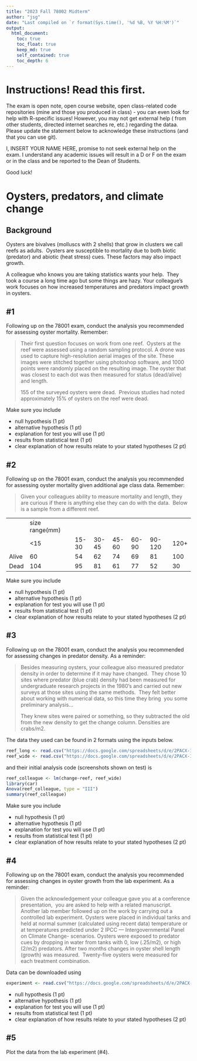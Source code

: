 ```yaml
---
title: "2023 Fall 78002 Midterm"
author: "jsg"
date: "Last compiled on `r format(Sys.time(), '%d %B, %Y %H:%M')`"
output:
  html_document:
    toc: true
    toc_float: true
    keep_md: true
    self_contained: true
    toc_depth: 6
---
```


# Instructions! Read this first.

The exam is open note, open course website, open class-related code
repositories (mine and those you produced in class) - you can even look
for help with R-specific issues! However, you may not get external help
( from other students, directed internet searches re, etc.) regarding
the dataa. Please update the statement below to acknowledge these
instructions (and that you can use git).

I, INSERT YOUR NAME HERE, promise to not seek external help on the exam.
I understand any academic issues will result in a D or F on the exam or
in the class and be reported to the Dean of Students.

Good luck!

# Oysters, predators, and climate change

## Background

Oysters are bivalves (molluscs with 2 shells) that grow in clusters we
call reefs as adults.  Oysters are susceptible to mortality due to both
biotic (predator) and abiotic (heat stress) cues. These factors may also
impact growth.

A colleague who knows you are taking statistics wants your help.  They
took a course a long time ago but some things are hazy. Your colleague's
work focuses on how increased temperatures and predators impact growth
in oysters.

## #1

Following up on the 78001 exam, conduct the analysis you recommended for
assessing oyster mortality. Remember:

> Their first question focuses on work from one reef.  Oysters at the
> reef were assessed using a random sampling protocol. A drone was used
> to capture high-resolution aerial images of the site. These images
> were stitched together using photoshop software, and 1000 points were
> randomly placed on the resulting image. The oyster that was closest to
> each dot was then measured for status (dead/alive) and length.
>
> 155 of the surveyed oysters were dead.  Previous studies had noted
> approximately 15% of oysters on the reef were dead.  

Make sure you include

-   null hypothesis (1 pt)
-   alternative hypothesis (1 pt)
-   explanation for test you will use (1 pt)
-   results from statistical test (1 pt)
-   clear explanation of how results relate to your stated hypotheses (2
    pt)

## #2

Following up on the 78001 exam, conduct the analysis you recommended for
assessing oyster mortality given additional age class data. Remember:

> Given your colleagues ability to measure mortality and length, they
> are curious if there is anything else they can do with the data. 
> Below is a sample from a different reef.  

|       |                |       |       |       |       |        |      |
|-------|----------------|-------|-------|-------|-------|--------|------|
|       | size range(mm) |       |       |       |       |        |      |
|       | \<15           | 15-30 | 30-45 | 45-60 | 60-90 | 90-120 | 120+ |
| Alive | 60             | 54    | 62    | 74    | 69    | 81     | 100  |
| Dead  | 104            | 95    | 81    | 61    | 77    | 52     | 30   |

Make sure you include

-   null hypothesis (1 pt)
-   alternative hypothesis (1 pt)
-   explanation for test you will use (1 pt)
-   results from statistical test (1 pt)
-   clear explanation of how results relate to your stated hypotheses (2
    pt)

## #3

Following up on the 78001 exam, conduct the analysis you recommended for
assessing changes in predator density. As a reminder:

> Besides measuring oysters, your colleague also measured predator
> density in order to determine if it may have changed.  They chose 10
> sites where predator (blue crab) density had been measured for
> undergraduate research projects in the 1980's and carried out new
> surveys at those sites using the same methods.  They felt better about
> working with numerical data, so this time they bring  you some
> preliminary analysis...
>
> They knew sites were paired or something, so they subtracted the old
> from the new density to get the change column. Densities are crabs/m2.

The data they used can be found in 2 formats using the inputs below.

```r
reef_long <- read.csv("https://docs.google.com/spreadsheets/d/e/2PACX-1vSTXRWNfzYrCmCnEYXoeGdgD-uhaXph4XFNwzZdMOTuk9sLUtWVVp91YaBcATCfoAQ4rNgfE4nar5Yj/pub?gid=2007431006&single=true&output=csv", stringsAsFactors = T)
reef_wide <- read.csv("https://docs.google.com/spreadsheets/d/e/2PACX-1vQK9toq6hztnK3E5roPGO66eofkrjhhnIHfM29UDPXuhQ6w4cAIuswfGsuVBTG7B7dcJ6S2utEQsKZw/pub?gid=1962481186&single=true&output=csv", stringsAsFactors = T)
```

and their initial analysis code (screenshots shown on test) is

```r
reef_colleague <- lm(change~reef, reef_wide)
library(car)
Anova(reef_colleague, type = "III")
summary(reef_colleague)
```

Make sure you include

-   null hypothesis (1 pt)
-   alternative hypothesis (1 pt)
-   explanation for test you will use (1 pt)
-   results from statistical test (1 pt)
-   clear explanation of how results relate to your stated hypotheses (2
    pt)

## #4

Following up on the 78001 exam, conduct the analysis you recommended for
assessing changes in oyster growth from the lab experiment. As a
reminder:

> Given the acknowledgement your colleague gave you at a conference
> presentation,  you are asked to help with a related manuscript. 
> Another lab member followed up on the work by carrying out a
> controlled lab experiment. Oysters were placed in individual tanks and
> held at normal summer (calculated using recent data) temperature or at
> temperatures predicted under 2 IPCC --- Intergovernmental Panel on
> Climate Change- scenarios. Oysters were exposed to predator cues by
> dropping in water from tanks with 0, low (.25/m2), or high (2/m2)
> predators. After two months changes in oyster shell length (growth)
> was measured.  Twenty-five oysters were measured for each treatment
> combination.  

Data can be downloaded using

```r
experiment <- read.csv("https://docs.google.com/spreadsheets/d/e/2PACX-1vRXgAuynB8tusTIkEc93S0Az-dNBvWC8hxj3co4N2907P9wqbmnYBV8SK0GVYaY7ILUdDXQQngVs_Hn/pub?gid=157339363&single=true&output=csv", stringsAsFactors = T)
```

-   null hypothesis (1 pt)
-   alternative hypothesis (1 pt)
-   explanation for test you will use (1 pt)
-   results from statistical test (1 pt)
-   clear explanation of how results relate to your stated hypotheses (2
    pt)

## #5

Plot the data from the lab experiment (#4).
